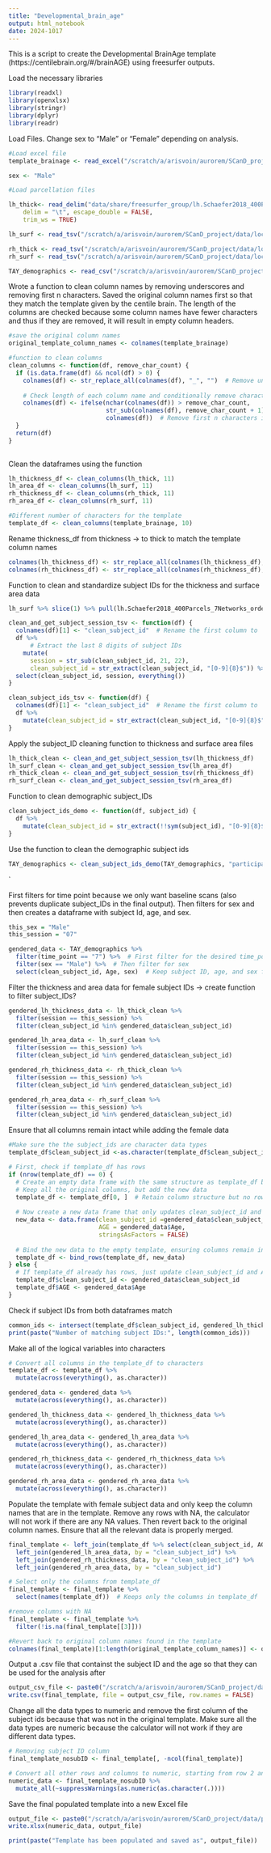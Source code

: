 ```yaml
---
title: "Developmental_brain_age"
output: html_notebook
date: 2024-1017
---
```

This is a script to create the Developmental BrainAge template (https://centilebrain.org/#/brainAGE) using freesurfer outputs.


Load the necessary libraries

```r
library(readxl)
library(openxlsx)
library(stringr)
library(dplyr)
library(readr)
```

Load Files.
Change sex to "Male" or "Female" depending on analysis.

```r

#Load excel file
template_brainage <- read_excel("/scratch/a/arisvoin/aurorem/SCanD_project/template_brainage.xlsx")

sex <- "Male"

#Load parcellation files

lh_thick<- read_delim("data/share/freesurfer_group/lh.Schaefer2018_400Parcels.thickness.tsv", 
    delim = "\t", escape_double = FALSE, 
    trim_ws = TRUE)
```

```r
lh_surf <- read_tsv("/scratch/a/arisvoin/aurorem/SCanD_project/data/local/derivatives/freesurfer/7.4.1/00_group2_stats_tables/lh.Schaefer2018_400Parcels.surfacearea.tsv")
```
```r
rh_thick <- read_tsv("/scratch/a/arisvoin/aurorem/SCanD_project/data/local/derivatives/freesurfer/7.4.1/00_group2_stats_tables/rh.Schaefer2018_400Parcels.thickness.tsv")
rh_surf <- read_tsv("/scratch/a/arisvoin/aurorem/SCanD_project/data/local/derivatives/freesurfer/7.4.1/00_group2_stats_tables/rh.Schaefer2018_400Parcels.surfacearea.tsv")

TAY_demographics <- read_csv("/scratch/a/arisvoin/aurorem/SCanD_project/brainage_demographics_longitudinal2025_edited.csv")

```


Wrote a function to clean column names by removing underscores and removing first n characters. Saved the original column names first so that they match the template given by the centile brain. The length of the columns are checked because some column names have fewer characters and thus if they are removed, it will result in empty column headers. 

```r
#save the original column names
original_template_column_names <- colnames(template_brainage)

#function to clean columns
clean_columns <- function(df, remove_char_count) {
  if (is.data.frame(df) && ncol(df) > 0) {
    colnames(df) <- str_replace_all(colnames(df), "_", "")  # Remove underscores
 
    # Check length of each column name and conditionally remove characters
    colnames(df) <- ifelse(nchar(colnames(df)) > remove_char_count,
                           str_sub(colnames(df), remove_char_count + 1), 
                           colnames(df))  # Remove first n characters if long enough
  }
  return(df)
}
   
```

Clean the dataframes using the function

```r
lh_thickness_df <- clean_columns(lh_thick, 11)  
lh_area_df <- clean_columns(lh_surf, 11)  
rh_thickness_df <- clean_columns(rh_thick, 11)  
rh_area_df <- clean_columns(rh_surf, 11)  

#Different number of characters for the template
template_df <- clean_columns(template_brainage, 10)
```

Rename thickness_df from thickness -> to thick to match the template column names

```r
colnames(lh_thickness_df) <- str_replace_all(colnames(lh_thickness_df), "thickness", "thick") 
colnames(rh_thickness_df) <- str_replace_all(colnames(rh_thickness_df), "thickness", "thick") 

```

Function to clean and standardize subject IDs for the thickness and surface area data
```r
lh_surf %>% slice(1) %>% pull(lh.Schaefer2018_400Parcels_7Networks_order.area) 
```

```r
clean_and_get_subject_session_tsv <- function(df) {
  colnames(df)[1] <- "clean_subject_id"  # Rename the first column to 'clean_subject_id'
  df %>%
      # Extract the last 8 digits of subject IDs
    mutate(
      session = str_sub(clean_subject_id, 21, 22),
      clean_subject_id = str_extract(clean_subject_id, "[0-9]{8}$")) %>%
  select(clean_subject_id, session, everything())
}
```

```r
clean_subject_ids_tsv <- function(df) {
  colnames(df)[1] <- "clean_subject_id"  # Rename the first column to 'clean_subject_id'
  df %>%
    mutate(clean_subject_id = str_extract(clean_subject_id, "[0-9]{8}$"))  # Extract the last 8 digits of subject IDs
}
```

Apply the subject_ID cleaning function to thickness and surface area files

```r
lh_thick_clean <- clean_and_get_subject_session_tsv(lh_thickness_df)
lh_surf_clean <- clean_and_get_subject_session_tsv(lh_area_df)
rh_thick_clean <- clean_and_get_subject_session_tsv(rh_thickness_df)
rh_surf_clean <- clean_and_get_subject_session_tsv(rh_area_df)
```

Function to clean demographic subject_IDs

```r
clean_subject_ids_demo <- function(df, subject_id) {
  df %>%
    mutate(clean_subject_id = str_extract(!!sym(subject_id), "[0-9]{8}$")) 
}
```

Use the function to clean the demographic subject ids

```r
TAY_demographics <- clean_subject_ids_demo(TAY_demographics, "participant")
```
`

First filters for time point because we only want baseline scans (also prevents duplicate subject_IDs in the final output). Then filters for sex and then creates a dataframe with subject Id, age, and sex. 

```r
this_sex = "Male"
this_session = "07"

gendered_data <- TAY_demographics %>%
  filter(time_point == "7") %>%  # First filter for the desired time_point
  filter(sex == "Male") %>%  # Then filter for sex
  select(clean_subject_id, Age, sex)  # Keep subject ID, age, and sex for merging

```

Filter the thickness and area data for female subject IDs -> create function to filter subject_IDs? 

```r
gendered_lh_thickness_data <- lh_thick_clean %>%
  filter(session == this_session) %>%
  filter(clean_subject_id %in% gendered_data$clean_subject_id)

gendered_lh_area_data <- lh_surf_clean %>%
  filter(session == this_session) %>%
  filter(clean_subject_id %in% gendered_data$clean_subject_id)

gendered_rh_thickness_data <- rh_thick_clean %>%
  filter(session == this_session) %>%
  filter(clean_subject_id %in% gendered_data$clean_subject_id)

gendered_rh_area_data <- rh_surf_clean %>%
  filter(session == this_session) %>%
  filter(clean_subject_id %in% gendered_data$clean_subject_id)
```

Ensure that all columns remain intact while adding the female data

```r

#Make sure the the subject_ids are character data types
template_df$clean_subject_id <-as.character(template_df$clean_subject_id)

# First, check if template_df has rows
if (nrow(template_df) == 0) {
  # Create an empty data frame with the same structure as template_df but add the subject IDs and age
  # Keep all the original columns, but add the new data
  template_df <- template_df[0, ]  # Retain column structure but no rows
  
  # Now create a new data frame that only updates clean_subject_id and AGE
  new_data <- data.frame(clean_subject_id =gendered_data$clean_subject_id,
                         AGE = gendered_data$Age,
                         stringsAsFactors = FALSE)
  
  # Bind the new data to the empty template, ensuring columns remain intact
  template_df <- bind_rows(template_df, new_data)
} else {
  # If template_df already has rows, just update clean_subject_id and AGE columns
  template_df$clean_subject_id <- gendered_data$clean_subject_id
  template_df$AGE <- gendered_data$Age
}

```


Check if subject IDs from both dataframes match

```r
common_ids <- intersect(template_df$clean_subject_id, gendered_lh_thickness_data$clean_subject_id)
print(paste("Number of matching subject IDs:", length(common_ids)))
```

Make all of the logical variables into characters

```r

# Convert all columns in the template_df to characters
template_df <- template_df %>%
  mutate(across(everything(), as.character))

gendered_data <- gendered_data %>%
  mutate(across(everything(), as.character))

gendered_lh_thickness_data <- gendered_lh_thickness_data %>%
  mutate(across(everything(), as.character))

gendered_lh_area_data <- gendered_lh_area_data %>%
  mutate(across(everything(), as.character))

gendered_rh_thickness_data <- gendered_rh_thickness_data %>%
  mutate(across(everything(), as.character))

gendered_rh_area_data <- gendered_rh_area_data %>%
  mutate(across(everything(), as.character))
```

Populate the template with female subject data and only keep the column names that are in the template. Remove any rows with NA, the calculator will not work if there are any NA values. Then revert back to the original column names. 
Ensure that all the relevant data is properly merged.

```r
final_template <- left_join(template_df %>% select(clean_subject_id, AGE), gendered_lh_thickness_data, by = "clean_subject_id") %>%
  left_join(gendered_lh_area_data, by = "clean_subject_id") %>%
  left_join(gendered_rh_thickness_data, by = "clean_subject_id") %>%
  left_join(gendered_rh_area_data, by = "clean_subject_id")

# Select only the columns from template_df
final_template <- final_template %>%
  select(names(template_df))  # Keeps only the columns in template_df  

#remove columns with NA
final_template <- final_template %>%
  filter(!is.na(final_template[[3]]))

#Revert back to original column names found in the template
colnames(final_template)[1:length(original_template_column_names)] <- original_template_column_names
```

Output a .csv file that containst the subject ID and the age so that they can be used for the analysis after

```r
output_csv_file <- paste0("/scratch/a/arisvoin/aurorem/SCanD_project/data/processed/", tolower(this_sex),this_session, "_subID_developmental_template.csv")
write.csv(final_template, file = output_csv_file, row.names = FALSE)
```


Change all the data types to numeric and remove the first column of the subject ids because that was not in the original template. Make sure all the data types are numeric because the calculator will not work if they are different data types. 

```r
# Removing subject ID column
final_template_nosubID <- final_template[, -ncol(final_template)]

# Convert all other rows and columns to numeric, starting from row 2 and column 2
numeric_data <- final_template_nosubID %>%
  mutate_all(~suppressWarnings(as.numeric(as.character(.))))

```

Save the final populated template into a new Excel file

```r

output_file <- paste0("/scratch/a/arisvoin/aurorem/SCanD_project/data/processed/", tolower(this_sex),this_session, "_populated_developmental_template.xlsx")
write.xlsx(numeric_data, output_file)

print(paste("Template has been populated and saved as", output_file))
```

